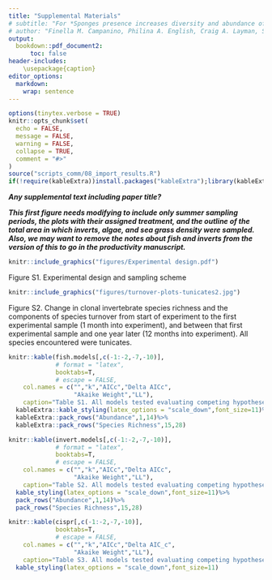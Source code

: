 ```yaml
---
title: "Supplemental Materials" 
# subtitle: "For *Sponges presence increases diversity and abundance of fish and invertebrates in subtropical seagrass beds*"
# author: "Finella M. Campanino, Philina A. English, Craig A. Layman, Stephanie K. Archer,"
output:
  bookdown::pdf_document2:
      toc: false
header-includes:
    \usepackage{caption}
editor_options:
  markdown:
    wrap: sentence
---
```


```r
options(tinytex.verbose = TRUE)
knitr::opts_chunk$set(
  echo = FALSE,
  message = FALSE,
  warning = FALSE,
  collapse = TRUE,
  comment = "#>"
)
source("scripts_comm/08_import_results.R")
if(!require(kableExtra))install.packages("kableExtra");library(kableExtra)
```

***Any supplemental text including paper title?***

***This first figure needs modifying to include only summer sampling periods, the plots with their assigned treatment, and the outline of the total area in which inverts, algae, and sea grass density were sampled. Also, we may want to remove the notes about fish and inverts from the version of this to go in the productivity manuscript.***

```r
knitr::include_graphics("figures/Experimental design.pdf")
```

Figure S1. Experimental design and sampling scheme  

\clearpage

```r

knitr::include_graphics("figures/turnover-plots-tunicates2.jpg")
```

Figure S2. Change in clonal invertebrate species richness and the components of species turnover from start of experiment to the first experimental sample (1 month into experiment), and between that first experimental sample and one year later (12 months into experiment). All species encountered were tunicates.   

\clearpage

\captionsetup[table]{labelformat=empty}

```r
knitr::kable(fish.models[,c(-1:-2,-7,-10)],
             # format = "latex",
             booktabs=T,
             # escape = FALSE,
    col.names = c("","k","AICc","Delta AICc",
                  "Akaike Weight","LL"),
    caption="Table S1. All models tested evaluating competing hypotheses of the drivers of fish abundance and species richness.")%>%
  kableExtra::kable_styling(latex_options = "scale_down",font_size=11)%>%
  kableExtra::pack_rows("Abundance",1,14)%>%
  kableExtra::pack_rows("Species Richness",15,28)
```

\clearpage

```r
knitr::kable(invert.models[,c(-1:-2,-7,-10)],
             # format = "latex",
             booktabs=T,
             # escape = FALSE,
    col.names = c("","k","AICc","Delta AICc",
                  "Akaike Weight","LL"),
    caption="Table S2. All models tested evaluating competing hypotheses of the drivers of non-clonal invertebrate abundance and species richness.")%>%
  kable_styling(latex_options = "scale_down",font_size=11)%>%
  pack_rows("Abundance",1,14)%>%
  pack_rows("Species Richness",15,28)
```

\clearpage

```r
knitr::kable(cispr[,c(-1:-2,-7,-10)],
             booktabs=T,
             # escape = FALSE,
    col.names = c("","k","AICc","Delta AIC_c",
                  "Akaike Weight","LL"),
    caption="Table S3. All models tested evaluating competing hypotheses of the drivers of clonal invertebrate species richness.")%>%
  kable_styling(latex_options = "scale_down",font_size=11)
```

